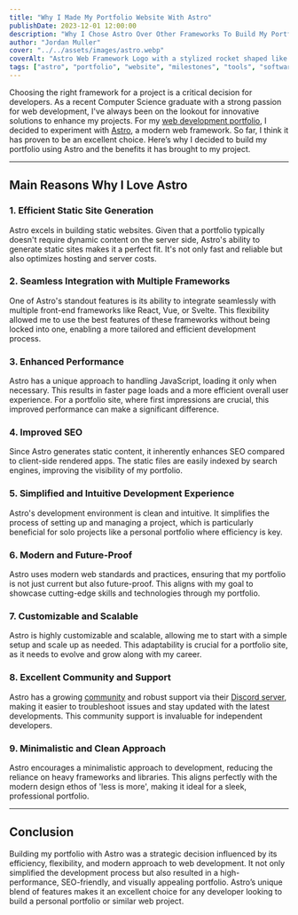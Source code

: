 ```yaml
---
title: "Why I Made My Portfolio Website With Astro"
publishDate: 2023-12-01 12:00:00
description: "Why I Chose Astro Over Other Frameworks To Build My Portfolio Website"
author: "Jordan Muller"
cover: "../../assets/images/astro.webp"
coverAlt: "Astro Web Framework Logo with a stylized rocket shaped like the letter A with an orange flame and purple orbit design, set against a dark background."
tags: ["astro", "portfolio", "website", "milestones", "tools", "software"]
---
```


Choosing the right framework for a project is a critical decision for developers. As a recent Computer Science graduate with a strong passion for web development, I've always been on the lookout for innovative solutions to enhance my projects. For my [web development portfolio](/), I decided to experiment with [Astro](https://astro.build/), a modern web framework. So far, I think it has proven to be an excellent choice. Here’s why I decided to build my portfolio using Astro and the benefits it has brought to my project.

---

## Main Reasons Why I Love Astro

### 1. Efficient Static Site Generation

Astro excels in building static websites. Given that a portfolio typically doesn't require dynamic content on the server side, Astro's ability to generate static sites makes it a perfect fit. It's not only fast and reliable but also optimizes hosting and server costs.

### 2. Seamless Integration with Multiple Frameworks

One of Astro's standout features is its ability to integrate seamlessly with multiple front-end frameworks like React, Vue, or Svelte. This flexibility allowed me to use the best features of these frameworks without being locked into one, enabling a more tailored and efficient development process.

### 3. Enhanced Performance

Astro has a unique approach to handling JavaScript, loading it only when necessary. This results in faster page loads and a more efficient overall user experience. For a portfolio site, where first impressions are crucial, this improved performance can make a significant difference.

### 4. Improved SEO

Since Astro generates static content, it inherently enhances SEO compared to client-side rendered apps. The static files are easily indexed by search engines, improving the visibility of my portfolio.

### 5. Simplified and Intuitive Development Experience

Astro's development environment is clean and intuitive. It simplifies the process of setting up and managing a project, which is particularly beneficial for solo projects like a personal portfolio where efficiency is key.

### 6. Modern and Future-Proof

Astro uses modern web standards and practices, ensuring that my portfolio is not just current but also future-proof. This aligns with my goal to showcase cutting-edge skills and technologies through my portfolio.

### 7. Customizable and Scalable

Astro is highly customizable and scalable, allowing me to start with a simple setup and scale up as needed. This adaptability is crucial for a portfolio site, as it needs to evolve and grow along with my career.

### 8. Excellent Community and Support

Astro has a growing [community](https://community.astro.build/) and robust support via their [Discord server](https://discord.com/invite/grF4GTXXYm), making it easier to troubleshoot issues and stay updated with the latest developments. This community support is invaluable for independent developers.

### 9. Minimalistic and Clean Approach

Astro encourages a minimalistic approach to development, reducing the reliance on heavy frameworks and libraries. This aligns perfectly with the modern design ethos of 'less is more', making it ideal for a sleek, professional portfolio.

---

## Conclusion

Building my portfolio with Astro was a strategic decision influenced by its efficiency, flexibility, and modern approach to web development. It not only simplified the development process but also resulted in a high-performance, SEO-friendly, and visually appealing portfolio. Astro’s unique blend of features makes it an excellent choice for any developer looking to build a personal portfolio or similar web project.
